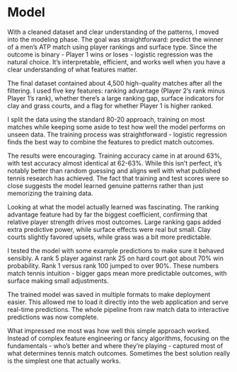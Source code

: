 # Model

With a cleaned dataset and clear understanding of the patterns, I moved into the modeling 
phase. The goal was straightforward: predict the winner of a men's ATP match using player 
rankings and surface type. Since the outcome is binary - Player 1 wins or loses - logistic 
regression was the natural choice. It's interpretable, efficient, and works well when you 
have a clear understanding of what features matter.

The final dataset contained about 4,500 high-quality matches after all the filtering. I 
used five key features: ranking advantage (Player 2's rank minus Player 1's rank), whether 
there's a large ranking gap, surface indicators for clay and grass courts, and a flag for 
whether Player 1 is higher ranked.

I split the data using the standard 80-20 approach, training on most matches while keeping 
some aside to test how well the model performs on unseen data. The training process was 
straightforward - logistic regression finds the best way to combine the features to predict 
match outcomes.

The results were encouraging. Training accuracy came in at around 63%, with test accuracy 
almost identical at 62-63%. While this isn't perfect, it's notably better than random 
guessing and aligns well with what published tennis research has achieved. The fact that 
training and test scores were so close suggests the model learned genuine patterns rather 
than just memorizing the training data.

Looking at what the model actually learned was fascinating. The ranking advantage feature 
had by far the biggest coefficient, confirming that relative player strength drives most 
outcomes. Large ranking gaps added extra predictive power, while surface effects were real 
but small. Clay courts slightly favored upsets, while grass was a bit more predictable.

I tested the model with some example predictions to make sure it behaved sensibly. A rank 5 
player against rank 25 on hard court got about 70% win probability. Rank 1 versus rank 100 
jumped to over 90%. These numbers match tennis intuition - bigger gaps mean more predictable 
outcomes, with surface making small adjustments.

The trained model was saved in multiple formats to make deployment easier. This allowed me 
to load it directly into the web application and serve real-time predictions. The whole 
pipeline from raw match data to interactive predictions was now complete.

What impressed me most was how well this simple approach worked. Instead of complex feature 
engineering or fancy algorithms, focusing on the fundamentals - who's better and where 
they're playing - captured most of what determines tennis match outcomes. Sometimes the 
best solution really is the simplest one that actually works.
